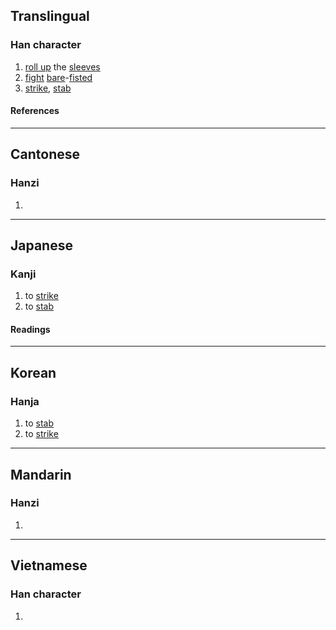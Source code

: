 {{character info/new}}
==Translingual==

===Han character===
{{Han char|rn=64|rad=手|as=09|sn=12|four=54011|canj=QTMV|ids=⿰扌甚}}

# [[roll up]] the [[sleeve]]s
# [[fight]] [[bare]]-[[fist]]ed
# [[strike]], [[stab]]

====References====
{{Han ref|kx=0442.030|dkj=12350|dj=0793.050|hdz=31911.080|uh=63D5}}

----

==Cantonese==

===Hanzi===
{{yue-hanzi|jyut=[[zam3]]|y=jam3}}

# {{rfdef|yue|sort=手09}}

----

==Japanese==

===Kanji===
{{ja-kanji|grade=|rs=手09}}

# to [[strike]]
# to [[stab]]

====Readings====
{{ja-readings
|on=ちん
|kun=うつ, さす
}}

----

==Korean==

===Hanja===
{{ko-hanja|hangeul=[[침]]|eumhun=|rv=chim|mr=ch'im|y=chim}}

# to [[stab]]
# to [[strike]]

----

==Mandarin==

===Hanzi===
{{cmn-hanzi|pin=[[zhèn]] ([[zhen4]]), [[jí]] ([[ji2]])|wg=chen<sup>4</sup>, chi<sup>2</sup>}}

# {{rfdef|cmn|sort=手09}}

----

==Vietnamese==

===Han character===
{{vi-readings|rs=手09|reading=chạm}}

# {{rfdef|vi|sort=手09}}